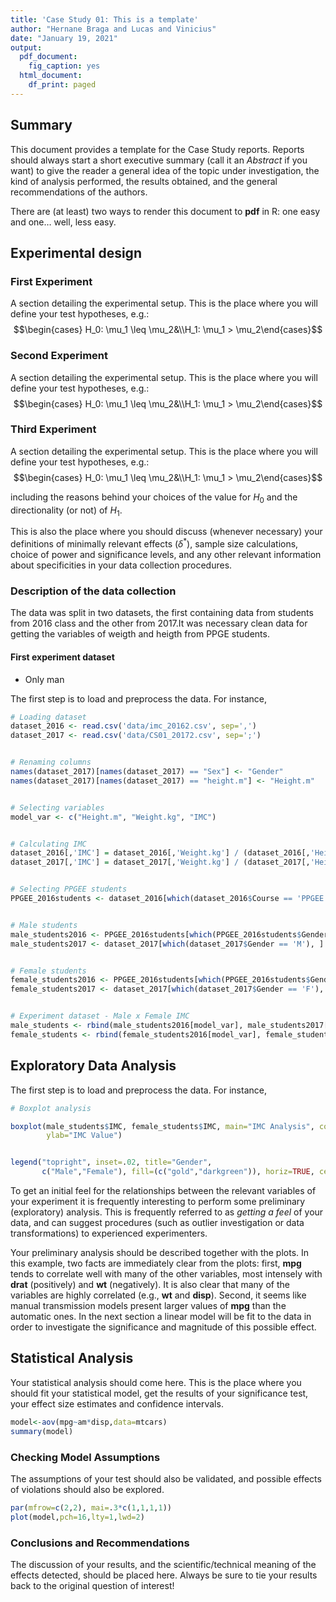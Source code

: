 ```yaml
---
title: 'Case Study 01: This is a template'
author: "Hernane Braga and Lucas and Vinicius"
date: "January 19, 2021"
output:
  pdf_document:
    fig_caption: yes
  html_document:
    df_print: paged
---
```


## Summary
This document provides a template for the Case Study reports. Reports should always start a short executive summary (call it an _Abstract_ if you want) to give the reader a general idea of the topic under investigation, the kind of analysis performed, the results obtained, and the general recommendations of the authors.

There are (at least) two ways to render this document to **pdf** in R: one easy and one... well, less easy.


## Experimental design

### First Experiment
A section detailing the experimental setup. This is the place where you will define your test hypotheses, e.g.:
$$\begin{cases} H_0: \mu_1 \leq \mu_2&\\H_1: \mu_1 > \mu_2\end{cases}$$

### Second Experiment
A section detailing the experimental setup. This is the place where you will define your test hypotheses, e.g.:
$$\begin{cases} H_0: \mu_1 \leq \mu_2&\\H_1: \mu_1 > \mu_2\end{cases}$$

### Third Experiment
A section detailing the experimental setup. This is the place where you will define your test hypotheses, e.g.:
$$\begin{cases} H_0: \mu_1 \leq \mu_2&\\H_1: \mu_1 > \mu_2\end{cases}$$



including the reasons behind your choices of the value for $H_0$ and the directionality (or not) of $H_1$. 

This is also the place where you should discuss (whenever necessary) your definitions of minimally relevant effects ($\delta^*$), sample size calculations, choice of power and significance levels, and any other relevant information about specificities in your data collection procedures.

### Description of the data collection
The data was split in two datasets, the first containing data from students from 2016 class and the other from 2017.It was necessary clean data for getting the variables of weigth and heigth from PPGE students.

#### First experiment dataset
- Only man 

The first step is to load and preprocess the data. For instance,
```r
# Loading dataset
dataset_2016 <- read.csv('data/imc_20162.csv', sep=',')
dataset_2017 <- read.csv('data/CS01_20172.csv', sep=';')


# Renaming columns
names(dataset_2017)[names(dataset_2017) == "Sex"] <- "Gender"
names(dataset_2017)[names(dataset_2017) == "height.m"] <- "Height.m"


# Selecting variables
model_var <- c("Height.m", "Weight.kg", "IMC")


# Calculating IMC
dataset_2016[,'IMC'] = dataset_2016[,'Weight.kg'] / (dataset_2016[,'Height.m'])^2
dataset_2017[,'IMC'] = dataset_2017[,'Weight.kg'] / (dataset_2017[,'Height.m'])^2


# Selecting PPGEE students
PPGEE_2016students <- dataset_2016[which(dataset_2016$Course == 'PPGEE'), ]


# Male students
male_students2016 <- PPGEE_2016students[which(PPGEE_2016students$Gender == 'M'), ]
male_students2017 <- dataset_2017[which(dataset_2017$Gender == 'M'), ]


# Female students
female_students2016 <- PPGEE_2016students[which(PPGEE_2016students$Gender == 'F'), ]
female_students2017 <- dataset_2017[which(dataset_2017$Gender == 'F'), ]


# Experiment dataset - Male x Female IMC
male_students <- rbind(male_students2016[model_var], male_students2017[model_var])
female_students <- rbind(female_students2016[model_var], female_students2017[model_var])

```



## Exploratory Data Analysis
The first step is to load and preprocess the data. For instance,

```r
# Boxplot analysis

boxplot(male_students$IMC, female_students$IMC, main="IMC Analysis", col=(c("gold","darkgreen")),
        ylab="IMC Value")


legend("topright", inset=.02, title="Gender",
       c("Male","Female"), fill=(c("gold","darkgreen")), horiz=TRUE, cex=0.8)
```

To get an initial feel for the relationships between the relevant variables of your experiment it is frequently interesting to perform some preliminary (exploratory) analysis. This is frequently referred to as _getting a feel_ of your data, and can suggest procedures (such as outlier investigation or data transformations) to experienced experimenters.


Your preliminary analysis should be described together with the plots. In this example, two facts are immediately clear from the plots: first, **mpg** tends to correlate well with many of the other variables, most intensely with **drat** (positively) and **wt** (negatively). It is also clear that many of the variables are highly correlated (e.g., **wt** and **disp**). Second, it seems like manual transmission models present larger values of **mpg** than the automatic ones. In the next section a linear model will be fit to the data in order to investigate the significance and magnitude of this possible effect.

## Statistical Analysis
Your statistical analysis should come here. This is the place where you should fit your statistical model, get the results of your significance test, your effect size estimates and confidence intervals.

```r
model<-aov(mpg~am*disp,data=mtcars)
summary(model)
```

### Checking Model Assumptions
The assumptions of your test should also be validated, and possible effects of violations should also be explored.
```r
par(mfrow=c(2,2), mai=.3*c(1,1,1,1))
plot(model,pch=16,lty=1,lwd=2)
```

### Conclusions and Recommendations
The discussion of your results, and the scientific/technical meaning of the effects detected, should be placed here. Always be sure to tie your results back to the original question of interest!